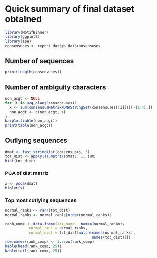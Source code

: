 # Quick summary of final dataset obtained

```r
library(MotifBinner)
library(ggplot2)
library(ape)
consensuses <- report_dat$pb_dat$consensuses
```

## Number of sequences

```r
print(length(consensuses))
```

## Number of ambiguity characters

```r
non_acgt <- NULL
for (i in seq_along(consensuses)){
  x <- sum(consensusMatrix(DNAStringSet(consensuses[[i]]))[-(1:4),])
  non_acgt <- c(non_acgt, x)
}
barplot(table(non_acgt))
print(table(non_acgt))
```

## Outlying sequences

```r
dmat <- fast_stringDist(consensuses, 5)
tot_dist <- apply(as.matrix(dmat), 1, sum)
hist(tot_dist)
```

### PCA of dist matrix

```r
x <- pcoa(dmat)
biplot(x)
```

### Top most outlying sequences

```r
normal_ranks <- rank(tot_dist)
normal_ranks <- normal_ranks[order(normal_ranks)]

rank_comp <- data.frame(seq_name = names(normal_ranks),
           normal_rank = normal_ranks,
           normal_dist = tot_dist[match(names(normal_ranks),
                                        names(tot_dist))])
row.names(rank_comp) <- 1:nrow(rank_comp)
kable(head(rank_comp, 25))
kable(tail(rank_comp, 25))

```
